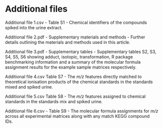 # Additional files

Additional file 1.csv - Table S1 -
Chemical identifiers of the compounds spiked into the urine extract.

Additional file 2.pdf - Supplementary materials and methods -
Further details outlining the materials and methods used in this article. 

Additional file 3.pdf - Supplementary tables -
Supplementary tables S2, S3, S4, S5, S6 showing adduct, isotopic, transformation, R package benchmarking information and a summary of the molecular formula assignment results for the example sample matrices respectively.

Additional file 4.csv Table S7 -
The *m/z* features directly matched to theoretical ionisation products of the chemical standards in the standards mixed and spiked urine.

Additional file 5.csv Table S8 -
The *m/z* features assigned to chemical standards in the standards mix and spiked urine.

Additional file 6.csv - Table S9 -
The molecular formula assignments for *m/z* across all experimental matrices along with any match KEGG compound IDs.
